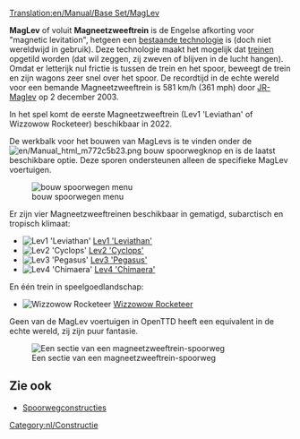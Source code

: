 [[Translation:en/Manual/Base Set/MagLev]]
{{nl/Typen spoorweg}}

'''MagLev''' of voluit '''Magneetzweeftrein''' is de Engelse afkorting voor "magnetic levitation", hetgeen een [http://nl.wikipedia.org/wiki/Magneetzweeftrein bestaande technologie] is (doch niet wereldwijd in gebruik). Deze technologie maakt het mogelijk dat [[nl/Manual/Treinen|treinen]] opgetild worden (dat wil zeggen, zij zweven of blijven in de lucht hangen). Omdat er letterijk nul frictie is tussen de trein en het spoor, beweegt de trein en zijn wagons zeer snel over het spoor. De recordtijd in de echte wereld voor een bemande Magneetzweeftrein is 581 km/h (361 mph) door [http://en.wikipedia.org/wiki/JR–Maglev JR-Maglev] op 2 december 2003.

In het spel komt de eerste Magneetzweeftrein (Lev1 'Leviathan' of Wizzowow Rocketeer) beschikbaar in 2022.

De werkbalk voor het bouwen van MagLevs is te vinden onder de [[File:en/Manual html m772c5b23.png]] bouw spoorwegknop en is de laatst beschikbare optie. Deze sporen ondersteunen alleen de specifieke MagLev voertuigen.

[[File:nl/Spoorwegmenu.png|none|bouw spoorwegen menu]]

Er zijn vier Magneetzweeftreinen beschikbaar in gematigd, subarctisch en tropisch klimaat:
*[[File:en/Lev1leviathan.png|Lev1 'Leviathan']] [[nl/Manual/Base Set/Trains/Lev1 'Leviathan'|Lev1 'Leviathan']]
*[[File:en/Lev2cyclops.png|Lev2 'Cyclops']] [[nl/Manual/Base Set/Trains/Lev2 'Cyclops'|Lev2 'Cyclops']]
*[[File:en/Lev3pegasus.png|Lev3 'Pegasus']] [[nl/Manual/Base Set/Trains/Lev3 'Pegasus'|Lev3 'Pegasus']]
*[[File:en/Lev4chimaerarhead.png|Lev4 'Chimaera']] [[nl/Manual/Base Set/Trains/Lev4 'Chimaera'|Lev4 'Chimaera']]
En één trein in speelgoedlandschap:
*[[File:en/Wizzowowrocketeer.png|Wizzowow Rocketeer]] [[nl/Manual/Base Set/Trains/Wizzowow Rocketeer|Wizzowow Rocketeer]]

Geen van de MagLev voertuigen in OpenTTD heeft een equivalent in de echte wereld, zij zijn puur fantasie.

[[File:en/MaglevTemp.png|none|frame|Een sectie van een magneetzweeftrein-spoorweg]]

==Zie ook==
*[[nl/Manual/Spoorwegconstructies|Spoorwegconstructies]]

[[Category:nl/Constructie]]